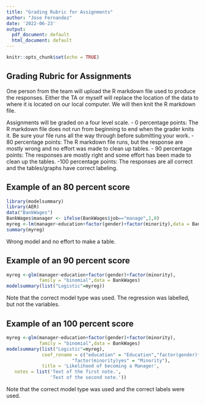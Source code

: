 ```yaml
---
title: "Grading Rubric for Assignments"
author: "Jose Fernandez"
date: '2022-06-23'
output:
  pdf_document: default
  html_document: default
---
```


```r
knitr::opts_chunk$set(echo = TRUE)
```

## Grading Rubric for Assignments

One person from the team will upload the R markdown file used to produce the responses. Either the TA or myself will replace the location of the data to where it is located on our local computer. We will then knit the R markdown file.

Assignments will be graded on a four level scale.
- 0 percentage points: The R markdown file does not run from beginning to end when the grader knits it. Be sure your file runs all the way through before submitting your work.
- 80 percentage points: The R markdown file runs, but the response are mostly wrong and no effort was made to clean up tables.
- 90 percentage points: The responses are mostly right and some effort has been made to clean up the tables.
-100 percentage points: The responses are all correct and the tables/graphs have correct labeling. 

\newpage
## Example of an 80 percent score

```r
library(modelsummary)
library(AER)
data("BankWages")
BankWages$manager <- ifelse(BankWages$job=="manage",1,0)
myreg <-lm(manager~education+factor(gender)+factor(minority),data = BankWages)
summary(myreg)
```
Wrong model and no effort to make a table.

\newpage
## Example of an 90 percent score


```r
myreg <-glm(manager~education+factor(gender)+factor(minority),
            family = "binomial",data = BankWages)
modelsummary(list("Logistic"=myreg))
```

Note that the correct model type was used. The regression was labelled, but not the variables.

\newpage
## Example of an 100 percent score


```r
myreg <-glm(manager~education+factor(gender)+factor(minority),
            family = "binomial",data = BankWages)
modelsummary(list("Logistic"=myreg), 
             coef_rename = c("education" = "Education","factor(gender)female" = "Female",
                        "factor(minority)yes" = "Minority"),
             title = 'Likelihood of becoming a Manager',
   notes = list('Text of the first note.', 
                'Text of the second note.'))
```

Note that the correct model type was used and the correct labels were used.


